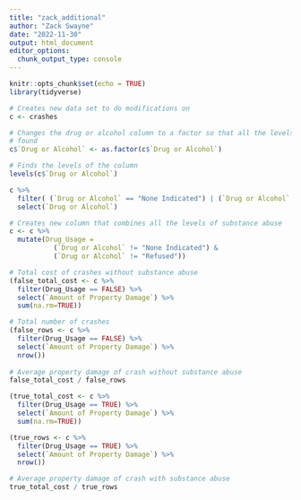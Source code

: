 ```yaml
---
title: "zack_additional"
author: "Zack Swayne"
date: "2022-11-30"
output: html_document
editor_options: 
  chunk_output_type: console
---
```


```r
knitr::opts_chunk$set(echo = TRUE)
library(tidyverse)
```

```r

# Creates new data set to do modifications on
c <- crashes

# Changes the drug or alcohol column to a factor so that all the levels can be
# found
c$`Drug or Alcohol` <- as.factor(c$`Drug or Alcohol`)

# Finds the levels of the column
levels(c$`Drug or Alcohol`)

c %>%
  filter( (`Drug or Alcohol` == "None Indicated") | (`Drug or Alcohol` == "Refused")) %>%
  select(`Drug or Alcohol`)

# Creates new column that combines all the levels of substance abuse
c <- c %>%
  mutate(Drug_Usage = 
           (`Drug or Alcohol` != "None Indicated") &
           (`Drug or Alcohol` != "Refused"))

```


```r
# Total cost of crashes without substance abuse
(false_total_cost <- c %>%
  filter(Drug_Usage == FALSE) %>%
  select(`Amount of Property Damage`) %>%
  sum(na.rm=TRUE))

# Total number of crashes
(false_rows <- c %>%
  filter(Drug_Usage == FALSE) %>%
  select(`Amount of Property Damage`) %>%
  nrow())
  
# Average property damage of crash without substance abuse
false_total_cost / false_rows

(true_total_cost <- c %>%
  filter(Drug_Usage == TRUE) %>%
  select(`Amount of Property Damage`) %>%
  sum(na.rm=TRUE))

(true_rows <- c %>%
  filter(Drug_Usage == TRUE) %>%
  select(`Amount of Property Damage`) %>%
  nrow())

# Average property damage of crash with substance abuse
true_total_cost / true_rows
```








